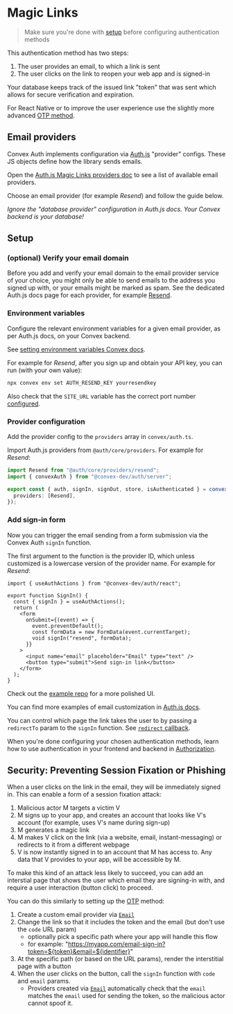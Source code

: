 
# Magic Links

> Make sure you're done with [setup](/setup) before configuring authentication
> methods

This authentication method has two steps:

1. The user provides an email, to which a link is sent
2. The user clicks on the link to reopen your web app and is signed-in

Your database keeps track of the issued link "token" that was sent which allows
for secure verification and expiration.

For React Native or to improve the user experience use the slightly more
advanced [OTP method](/config/otps).

## Email providers

Convex Auth implements configuration via [Auth.js](https://authjs.dev)
"provider" configs. These JS objects define how the library sends emails.

Open the
[Auth.js Magic Links providers doc](https://authjs.dev/getting-started/authentication/email)
to see a list of available email providers.

Choose an email provider (for example _Resend_) and follow the guide below.

_Ignore the "database provider" configuration in Auth.js docs. Your Convex
backend is your database!_

## Setup

<Steps>

### (optional) Verify your email domain

Before you add and verify your email domain to the email provider service of
your choice, you might only be able to send emails to the address you signed up
with, or your emails might be marked as spam. See the dedicated Auth.js docs
page for each provider, for example
[Resend](https://authjs.dev/getting-started/providers/resend).

### Environment variables

Configure the relevant environment variables for a given email provider, as per
Auth.js docs, on your Convex backend.

See
[setting environment variables Convex docs](https://docs.convex.dev/production/environment-variables#setting-environment-variables).

For example for _Resend_, after you sign up and obtain your API key, you can run
(with your own value):

```sh
npx convex env set AUTH_RESEND_KEY yourresendkey
```

Also check that the `SITE_URL` variable has the correct port number
[configured](/setup/manual#configure-site_url).

### Provider configuration

Add the provider config to the `providers` array in `convex/auth.ts`.

Import Auth.js providers from `@auth/core/providers`. For example for _Resend_:

```ts filename="convex/auth.ts"
import Resend from "@auth/core/providers/resend";
import { convexAuth } from "@convex-dev/auth/server";

export const { auth, signIn, signOut, store, isAuthenticated } = convexAuth({
  providers: [Resend],
});
```

### Add sign-in form

Now you can trigger the email sending from a form submission via the Convex Auth
`signIn` function.

The first argument to the function is the provider ID, which unless customized
is a lowercase version of the provider name. For example for _Resend_:

```tsx filename="src/SignIn.tsx"
import { useAuthActions } from "@convex-dev/auth/react";

export function SignIn() {
  const { signIn } = useAuthActions();
  return (
    <form
      onSubmit={(event) => {
        event.preventDefault();
        const formData = new FormData(event.currentTarget);
        void signIn("resend", formData);
      }}
    >
      <input name="email" placeholder="Email" type="text" />
      <button type="submit">Send sign-in link</button>
    </form>
  );
}
```

Check out the
[example repo](https://github.com/get-convex/convex-auth-example/blob/main/src/auth/SignInFormEmailLink.tsx)
for a more polished UI.

You can find more examples of email customization in
[Auth.js docs](https://authjs.dev/getting-started/providers/resend#customization).

You can control which page the link takes the user to by passing a `redirectTo`
param to the `signIn` function. See
[`redirect` callback](/api_reference/server#callbacksredirect).

</Steps>

When you're done configuring your chosen authentication methods, learn how to
use authentication in your frontend and backend in [Authorization](/authz).

## Security: Preventing Session Fixation or Phishing

When a user clicks on the link in the email, they will be immediately signed in.
This can enable a form of a session fixation attack:

1. Malicious actor M targets a victim V
2. M signs up to your app, and creates an account that looks like V's account
   (for example, uses V's name during sign-up)
3. M generates a magic link
4. M makes V click on the link (via a website, email, instant-messaging) or
   redirects to it from a different webpage
5. V is now instantly signed in to an account that M has access to. Any data
   that V provides to your app, will be accessible by M.

To make this kind of an attack less likely to succeed, you can add an interstial
page that shows the user which email they are signing-in with, and require a
user interaction (button click) to proceed.

You can do this similarly to setting up the [OTP](/config/otps) method:

1. Create a custom email provider via [`Email`](/api_reference/providers/Email)
2. Change the link so that it includes the token and the email (but don't use
   the `code` URL param)
   - optionally pick a specific path where your app will handle this flow
   - for example:
     "https://myapp.com/email-sign-in?token=${token}&email=${identifier}"
3. At the specific path (or based on the URL params), render the interstitial
   page with a button
4. When the user clicks on the button, call the `signIn` function with `code`
   and `email` params.
   - Providers created via [`Email`](/api_reference/providers/Email)
     automatically check that the `email` matches the `email` used for sending
     the token, so the malicious actor cannot spoof it.
